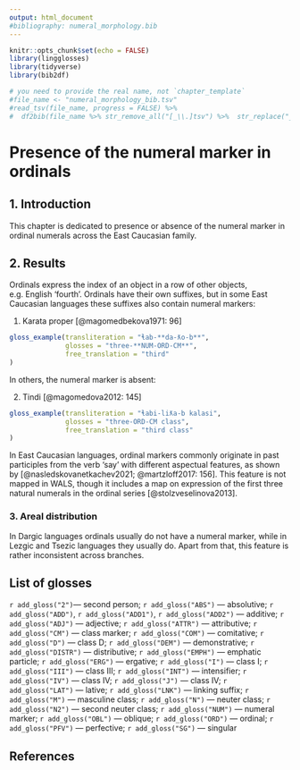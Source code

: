 ---
output: html_document
#bibliography: numeral_morphology.bib
---

```{r, include=FALSE}
knitr::opts_chunk$set(echo = FALSE)
library(lingglosses)
library(tidyverse)
library(bib2df)

# you need to provide the real name, not `chapter_template`
#file_name <- "numeral_morphology_bib.tsv"
#read_tsv(file_name, progress = FALSE) %>% 
#  df2bib(file_name %>% str_remove_all("[_\\.]tsv") %>%  str_replace("_bib$", "\\.bib"))
```

# Presence of the numeral marker in ordinals

## 1. Introduction

This chapter is dedicated to presence or absence of the numeral marker in ordinal numerals across the East Caucasian family.

## 2. Results
Ordinals express the index of an object in a row of other objects, e.g. English ‘fourth’. Ordinals have their own suffixes, but in some East Caucasian languages these suffixes also contain numeral markers:

(@) Karata proper [@magomedbekova1971: 96]
```{r, echo=FALSE}
gloss_example(transliteration = "ɬab-**da-ƛo-b**",
              glosses = "three-**NUM-ORD-CM**",
              free_translation = "third"
)
```

In others, the numeral marker is absent:

(@) Tindi [@magomedova2012: 145]
```{r, echo=FALSE}
gloss_example(transliteration = "ɬabi-liƛa-b kalasi",
              glosses = "three-ORD-CM class",
              free_translation = "third class"
)
```

In East Caucasian languages, ordinal markers commonly originate in past participles from the verb ‘say’ with different aspectual features, as shown by [@nasledskovanetkachev2021; @martzloff2017: 156]. This feature is not mapped in WALS, though it includes  a map on expression of the first three natural numerals in the ordinal series [@stolzveselinova2013].

### 3. Areal distribution
In Dargic languages ordinals usually do not have a numeral marker, while in Lezgic and Tsezic languages they usually do. Apart from that, this feature is rather inconsistent across branches.

## List of glosses
`r add_gloss("2")`— second person; `r add_gloss("ABS")` — absolutive; `r add_gloss("ADD")`, `r add_gloss("ADD1")`, `r add_gloss("ADD2")` — additive; `r add_gloss("ADJ")` — adjective; `r add_gloss("ATTR")` — attributive; `r add_gloss("CM")` — class marker; `r add_gloss("COM")` — comitative; `r add_gloss("D")` — class D; `r add_gloss("DEM")` — demonstrative; `r add_gloss("DISTR")` — distributive; `r add_gloss("EMPH")` — emphatic particle; `r add_gloss("ERG")` — ergative; `r add_gloss("I")` — class I; `r add_gloss("III")` — class III; `r add_gloss("INT")` — intensifier; `r add_gloss("IV")` — class IV; `r add_gloss("J")` — class IV; `r add_gloss("LAT")` — lative; `r add_gloss("LNK")` — linking suffix; `r add_gloss("M")` — masculine class; `r add_gloss("N")` — neuter class; `r add_gloss("N2")` — second neuter class; `r add_gloss("NUM")` — numeral marker; `r add_gloss("OBL")` — oblique; `r add_gloss("ORD")` — ordinal; `r add_gloss("PFV")` — perfective; `r add_gloss("SG")` — singular

## References
